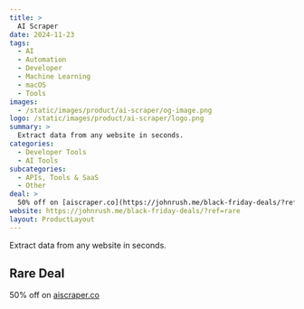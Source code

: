 ```yaml
---
title: >
  AI Scraper
date: 2024-11-23
tags:
  - AI
  - Automation
  - Developer
  - Machine Learning
  - macOS
  - Tools
images:
  - /static/images/product/ai-scraper/og-image.png
logo: /static/images/product/ai-scraper/logo.png
summary: >
  Extract data from any website in seconds.
categories:
  - Developer Tools
  - AI Tools
subcategories:
  - APIs, Tools & SaaS
  - Other
deal: >
  50% off on [aiscraper.co](https://johnrush.me/black-friday-deals/?ref=rare)
website: https://johnrush.me/black-friday-deals/?ref=rare
layout: ProductLayout
---
```

Extract data from any website in seconds.

## Rare Deal

50% off on [aiscraper.co](https://johnrush.me/black-friday-deals/?ref=rare)
